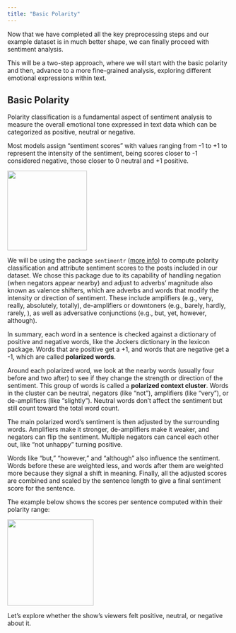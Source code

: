```yaml
---
title: "Basic Polarity"
---
```


Now that we have completed all the key preprocessing steps and our example dataset is in much better shape, we can finally proceed with sentiment analysis.

This will be a two-step approach, where we will start with the basic polarity and then, advance to a more fine-grained analysis, exploring different emotional expressions within text.

## Basic Polarity

Polarity classification is a fundamental aspect of sentiment analysis to measure the overall emotional tone expressed in text data which can be categorized as positive, neutral or negative.

Most models assign "sentiment scores" with values ranging from -1 to +1 to represent the intensity of the sentiment, being scores closer to -1 considered negative, those closer to 0 neutral and +1 positive.

![](images/polarity.jpg){width="180"}

We will be using the package `sentimentr` ([more info](https://cran.r-project.org/web/packages/sentimentr/sentimentr.pdf)) to compute polarity classification and attribute sentiment scores to the posts included in our dataset. We chose this package due to its capability of handling negation (when negators appear nearby) and adjust to adverbs' magnitude also known as valence shifters, which are adverbs and words that modify the intensity or direction of sentiment. These include amplifiers (e.g., very, really, absolutely, totally), de-amplifiers or downtoners (e.g., barely, hardly, rarely, ), as well as adversative conjunctions (e.g., but, yet, however, although).

In summary, each word in a sentence is checked against a dictionary of positive and negative words, like the Jockers dictionary in the lexicon package. Words that are positive get a +1, and words that are negative get a -1, which are called **polarized words**.

Around each polarized word, we look at the nearby words (usually four before and two after) to see if they change the strength or direction of the sentiment. This group of words is called a **polarized context cluster**. Words in the cluster can be neutral, negators (like "not"), amplifiers (like "very"), or de-amplifiers (like "slightly"). Neutral words don’t affect the sentiment but still count toward the total word count.

The main polarized word’s sentiment is then adjusted by the surrounding words. Amplifiers make it stronger, de-amplifiers make it weaker, and negators can flip the sentiment. Multiple negators can cancel each other out, like “not unhappy” turning positive.

Words like “but,” “however,” and “although” also influence the sentiment. Words before these are weighted less, and words after them are weighted more because they signal a shift in meaning. Finally, all the adjusted scores are combined and scaled by the sentence length to give a final sentiment score for the sentence.

The example below shows the scores per sentence computed within their polarity range:

![](images/polarity-scores.png){width="195"}

Let's explore whether the show's viewers felt positive, neutral, or negative about it.
